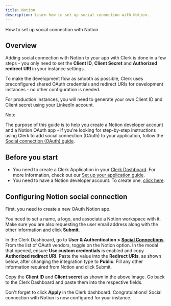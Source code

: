 ```yaml
---
title: Notion
description: Learn how to set up social connection with Notion.
---
```


How to set up social connection with Notion

## Overview

Adding social connection with Notion to your app with Clerk is done in a few steps - you only need to set the **Client ID**, **Client Secret** and **Authorized redirect URI** in your instance settings.

To make the development flow as smooth as possible, Clerk uses preconfigured shared OAuth credentials and redirect URIs for development instances - no other configuration is needed.

For production instances, you will need to generate your own Client ID and Client secret using your LinkedIn account.

> [!NOTE]
> The purpose of this guide is to help you create a Notion developer account and a Notion OAuth app - if you're looking for step-by-step instructions using Clerk to add social connection (OAuth) to your application, follow the [Social connection (OAuth) guide](/docs/authentication/social-connections/oauth).

## Before you start

- You need to create a Clerk Application in your [Clerk Dashboard](https://dashboard.clerk.com/). For more information, check out our [Set up your application guide](/docs/quickstarts/setup-clerk).
- You need to have a Notion developer account. To create one, [click here](https://developers.notion.com/).

## Configuring Notion social connection

First, you need to create a new OAuth Notion app.

<Images
  width={1148}
  height={1480}
  src="/docs/images/authentication-providers/notion/creating-a-new-integration.jpg"
  alt="Creating a new integration"
/>

You need to set a name, a logo, and associate a Notion workspace with it. Make sure you are also requesting the user email address along with the other information and click **Submit**.

<Images
  width={1177}
  height={2165}
  src="/docs/images/authentication-providers/notion/configuring-integration.jpg"
  alt="Configuring integration"
/>

In the Clerk Dashboard, go to **User & Authentication > [Social Connections](https://dashboard.clerk.com/last-active?path=user-authentication/social-connections)**. From the list of OAuth vendors, toggle on the Notion option. In the modal that opened, ensure **Use custom credentials** is enabled and copy **Authorized redirect URI**. Paste the value into the **Redirect URIs**, as shown below, after changing the integration type to **Public**. Fill any other information required from Notion and click Submit.

<Images
  width={1173}
  height={766}
  src="/docs/images/authentication-providers/notion/copying-values-from-notion-dashboard.jpg"
  alt="Copying values from the Notion dashboard"
/>

Copy the **Client ID** and **Client secret** as shown in the above image. Go back to the Clerk Dashboard and paste them into the respective fields.

Don't forget to click **Apply** in the Clerk dashboard. Congratulations! Social connection with Notion is now configured for your instance.
